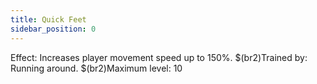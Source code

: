 ```yaml
---
title: Quick Feet
sidebar_position: 0
---
```



Effect: Increases player movement speed up to 150%. $(br2)Trained by: Running around. $(br2)Maximum level: 10

